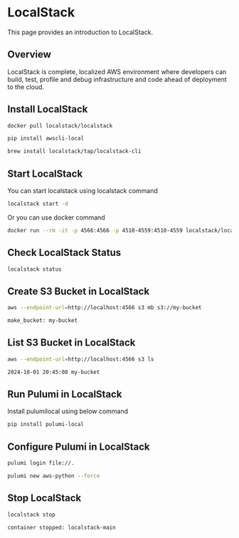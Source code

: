 # LocalStack

This page provides an introduction to LocalStack.

## Overview

LocalStack is complete, localized AWS environment where developers can build, test, profile and debug infrastructure and code ahead of deployment to the cloud.

## Install LocalStack
```bash
docker pull localstack/localstack

pip install awscli-local

brew install localstack/tap/localstack-cli
```

## Start LocalStack

You can start localstack using localstack command 
```bash
localstack start -d
```

Or you can use docker command
```bash
docker run --rm -it -p 4566:4566 -p 4510-4559:4510-4559 localstack/localstack
```


## Check LocalStack Status
```bash
localstack status
```

## Create S3 Bucket in LocalStack
```bash
aws --endpoint-url=http://localhost:4566 s3 mb s3://my-bucket

make_bucket: my-bucket
```

## List S3 Bucket in LocalStack
```bash
aws --endpoint-url=http://localhost:4566 s3 ls

2024-10-01 20:45:08 my-bucket
```

## Run Pulumi in LocalStack

Install pulumilocal using below command

```bash
pip install pulumi-local
```

## Configure Pulumi in LocalStack

```bash
pulumi login file://.

pulumi new aws-python --force
```

## Stop LocalStack
```bash
localstack stop

container stopped: localstack-main
```